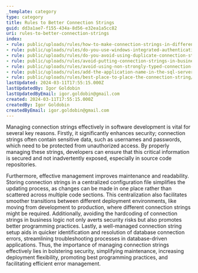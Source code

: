 ```yaml
---
_template: category
type: category
title: Rules to Better Connection Strings
guid: dd3a1ae7-f155-434a-8d56-e32ea1a5cc82
uri: rules-to-better-connection-strings
index:
- rule: public/uploads/rules/how-to-make-connection-strings-in-different-environment/rule.mdx
- rule: public/uploads/rules/do-you-use-windows-integrated-authentication-connection-string-in-web-config/rule.mdx
- rule: public/uploads/rules/do-you-avoid-using-duplicate-connection-string-in-web-config/rule.mdx
- rule: public/uploads/rules/avoid-putting-connection-strings-in-business-module/rule.mdx
- rule: public/uploads/rules/avoid-using-non-strongly-typed-connection-strings/rule.mdx
- rule: public/uploads/rules/add-the-application-name-in-the-sql-server-connection-string/rule.mdx
- rule: public/uploads/rules/best-place-to-place-the-connection-string/rule.mdx
lastUpdated: 2024-03-11T17:55:15.000Z
lastUpdatedBy: Igor Goldobin
lastUpdatedByEmail: igor.goldobin@gmail.com
created: 2024-03-11T17:55:15.000Z
createdBy: Igor Goldobin
createdByEmail: igor.goldobin@gmail.com
---
```


Managing connection strings effectively in software development is vital for several key reasons. Firstly, it significantly enhances security; connection strings often contain sensitive data, such as usernames and passwords, which need to be protected from unauthorized access. By properly managing these strings, developers can ensure that this critical information is secured and not inadvertently exposed, especially in source code repositories.

Furthermore, effective management improves maintenance and readability. Storing connection strings in a centralized configuration file simplifies the updating process, as changes can be made in one place rather than scattered across multiple code sections. This centralization also facilitates smoother transitions between different deployment environments, like moving from development to production, where different connection strings might be required. Additionally, avoiding the hardcoding of connection strings in business logic not only averts security risks but also promotes better programming practices. Lastly, a well-managed connection string setup aids in quicker identification and resolution of database connection errors, streamlining troubleshooting processes in database-driven applications. Thus, the importance of managing connection strings effectively lies in bolstering security, simplifying maintenance, increasing deployment flexibility, promoting best programming practices, and facilitating efficient error management.
